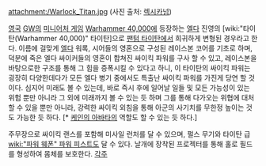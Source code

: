 {{{+1 '''Warlock Titan'''}}}

attachment:/Warlock_Titan.jpg 
(사진 출처: [http://wh40k.lexicanum.com/wiki/Warlock_Titan 렉시카넘])

[[영국]] [[GW]]의 [[미니어처 게임]] [[Warhammer 40,000]]에 등장하는 [[엘다]] 진영의 [wiki:"타이탄(Warhammer 40,000)" 타이탄]으로 [[팬텀 타이탄]]에서 희귀하게 변형된 경우라고 한다.
이름에 걸맞게 [[엘다]] 워록, 시어들의 영혼으로 구성된 레이스본 코어를 기초로 하며, 덕분에 죽은 엘다 싸이커들의 영혼이 합쳐진 싸이킥 파워를 구사 할 수 있고, 레이스본을 바탕으로한 구조를 통해 그 힘을 증폭시킬 수 있다고 하니, 이 타이탄의 싸이킥 파워는 굉장히 다양한데다가 모든 엘다 병기 중에서도 특출난 싸이킥 파워를 가진게 당연 할 것이다.
심지어 미래도 볼 수 있는데, 바로 즉시 후에 일어날 일들 및 모든 가능성이 있는 위험 뿐만 아니라 그 외에 미래까지 볼 수 있는 듯 하며 그를 통해 다가오는 위협에 대처할 수 있을 뿐만 아니라, 강력한 싸이킥 외침을 통해 아군의 사기치를 무한정 높이는 것도 가능한 듯 하다. [* [[케인의 아바타]]의 역할도 할 수 있는 듯 하다.]

주무장으로 싸이킥 랜스를 포함해 미사일 런처를 달 수 있으며, 펄스 무기와 타이탄 급 [[wiki:"파워 웨폰" 파워 피스트]]도 달 수 있다. 날개에 장착된 프로젝터를 통해 홀로 필드를 형성하여 몸체를 보호한다.
[[각주]]
